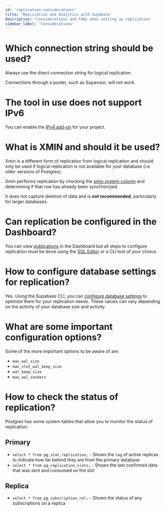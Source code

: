 ```yaml
---
id: 'replication-considerations'
title: 'Replication and Analytics with Supabase'
description: 'Considerations and FAQs when setting up replication'
sidebar_label: 'Considerations'
---
```


# Which connection string should be used?

Always use the direct connection string for logical replication. 

Connections through a pooler, such as Supavisor, will not work.

# The tool in use does not support IPv6

You can enable the [IPv4 add-on](/guides/platform/ipv4-address) for your project.

# What is XMIN and should it be used?

Xmin is a different form of replication from logical replication and should only be used if logical replication is not available for your database (i.e. older versions of Postgres).

Xmin performs replication by checking the [xmin system column](https://www.postgresql.org/docs/current/ddl-system-columns.html) and determining if that row has already been synchronized.

It does not capture deletion of data and is **not recommended**, particularly for larger databases.

# Can replication be configured in the Dashboard?

You can view [publications](https://supabase.com/dashboard/project/default/database/publications) in the Dashboard but all steps to configure replication must be done using the [SQL Editor](https://supabase.com/dashboard/project/default/sql/new) or a CLI tool of your choice.

# How to configure database settings for replication?

Yes. Using the Supabase CLI, you can [configure database settings](/guides/database/custom-postgres-config#cli-configurable-settings) to optimize them for your replication needs. These values can vary depending on the activity of your database size and activity.

# What are some important configuration options?

Some of the more important options to be aware of are:
- `max_wal_size`
- `max_slot_wal_keep_size`
- `wal_keep_size`
- `max_wal_senders`

# How to check the status of replication?

Postgres has some system tables that allow you to monitor the status of replication:

## Primary

- `select * from pg_stat_replication;` - Shows the `lag` of active replicas to indicate how far behind they are from the primary database
- `select * from pg_replication_slots;` - Shows the last confirmed data that was sent and consumed on the slot

## Replica

- `select * from pg_subscription_rel;` - Shows the status of any subscriptions on a replica

